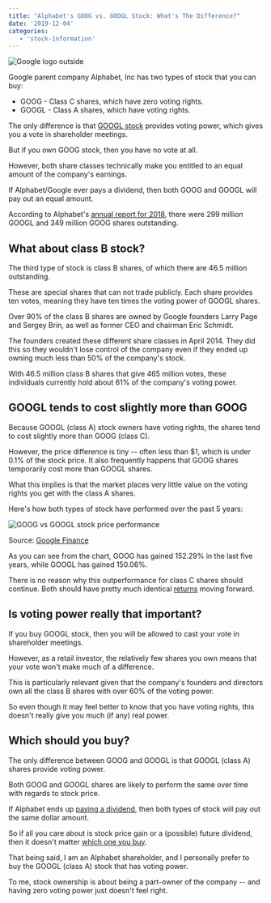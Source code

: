 ---
title: "Alphabet's GOOG vs. GOOGL Stock: What's The Difference?"
date: '2019-12-04'
categories:
   - 'stock-information'
---

![Google logo outside](https://stockanalysis.com/wp-content/uploads/2019/12/google-logo-outside-1024x538.jpg)

Google parent company Alphabet, Inc has two types of stock that you can buy:

-  GOOG - Class C shares, which have zero voting rights.
-  GOOGL - Class A shares, which have voting rights.

The only difference is that [GOOGL stock](/stocks/googl/) provides voting power, which gives you a vote in shareholder meetings.

But if you own GOOG stock, then you have no vote at all.

However, both share classes technically make you entitled to an equal amount of the company's earnings.

If Alphabet/Google ever pays a dividend, then both GOOG and GOOGL will pay out an equal amount.

According to Alphabet's [annual report for 2018](https://www.sec.gov/Archives/edgar/data/1652044/000165204419000004/goog10-kq42018.htm), there were 299 million GOOGL and 349 million GOOG shares outstanding.

## What about class B stock?

The third type of stock is class B shares, of which there are 46.5 million outstanding.

These are special shares that can not trade publicly. Each share provides ten votes, meaning they have ten times the voting power of GOOGL shares.

Over 90% of the class B shares are owned by Google founders Larry Page and Sergey Brin, as well as former CEO and chairman Eric Schmidt.

The founders created these different share classes in April 2014. They did this so they wouldn't lose control of the company even if they ended up owning much less than 50% of the company's stock.

With 46.5 million class B shares that give 465 million votes, these individuals currently hold about 61% of the company's voting power.

## GOOGL tends to cost slightly more than GOOG

Because GOOGL (class A) stock owners have voting rights, the shares tend to cost slightly more than GOOG (class C).

However, the price difference is tiny -- often less than $1, which is under 0.1% of the stock price. It also frequently happens that GOOG shares temporarily cost more than GOOGL shares.

What this implies is that the market places very little value on the voting rights you get with the class A shares.

Here's how both types of stock have performed over the past 5 years:

![GOOG vs GOOGL stock price performance](https://stockanalysis.com/wp-content/uploads/2019/12/goog-vs-googl-stock-price-performance.png)

Source: [Google Finance](https://www.google.com/finance)

As you can see from the chart, GOOG has gained 152.29% in the last five years, while GOOGL has gained 150.06%.

There is no reason why this outperformance for class C shares should continue. Both should have pretty much identical [returns](/average-monthly-stock-returns/) moving forward.

## Is voting power really that important?

If you buy GOOGL stock, then you will be allowed to cast your vote in shareholder meetings.

However, as a retail investor, the relatively few shares you own means that your vote won't make much of a difference.

This is particularly relevant given that the company's founders and directors own all the class B shares with over 60% of the voting power.

So even though it may feel better to know that you have voting rights, this doesn't really give you much (if any) real power.

## Which should you buy?

The only difference between GOOG and GOOGL is that GOOGL (class A) shares provide voting power.

Both GOOG and GOOGL shares are likely to perform the same over time with regards to stock price.

If Alphabet ends up [paying a dividend](/how-often-are-dividends-paid/), then both types of stock will pay out the same dollar amount.

So if all you care about is stock price gain or a (possible) future dividend, then it doesn't matter [which one you buy](/how-to-buy-stocks-online/).

That being said, I am an Alphabet shareholder, and I personally prefer to buy the GOOGL (class A) stock that has voting power.

To me, stock ownership is about being a part-owner of the company -- and having zero voting power just doesn't feel right.
